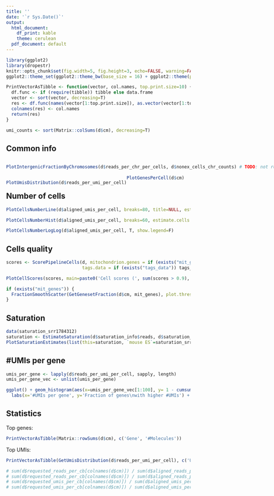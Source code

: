 ```yaml
---
title: ''
date: '`r Sys.Date()`'
output:
  html_document:
    df_print: kable
    theme: cerulean
  pdf_document: default
---
```


<!--
Input parameters:
  * d: data, obtained after dropEst run.
  * mit_genes: list of mitochondrion genes. Optional.
  * tags_data: list of data, obrained after dropTag run. Optional.
-->

<style>
  .float_left {
    float:left;
  }
  .float_right {
    float:right;
  }
</style>

```r
library(ggplot2)
library(dropestr)
knitr::opts_chunk$set(fig.width=5, fig.height=3, echo=FALSE, warning=FALSE, message=FALSE)
ggplot2::theme_set(ggplot2::theme_bw(base_size = 16) + ggplot2::theme(plot.title = ggplot2::element_text(hjust = 0.5)))

PrintVectorAsTibble <- function(vector, col.names, top.print.size=10) {
  df.func <- if (require(tibble)) tibble else data.frame
  vector <- sort(vector, decreasing=T)
  res <- df.func(names(vector[1:top.print.size]), as.vector(vector[1:top.print.size]))
  colnames(res) <- col.names
  return(res)
}
```

```r
umi_counts <- sort(Matrix::colSums(d$cm), decreasing=T)
```

## Common info
<div class = "row">
<div class = "float_left">
```r
PlotIntergenicFractionByChromosomes(d$reads_per_chr_per_cells, d$nonex_cells_chr_counts) # TODO: not run for pseudoaligners
```
</div>
<div class = "float_left">
```r
PlotUmisDistribution(d$reads_per_umi_per_cell)
```
</div>
</div>

<div class = "row">
<div class = "col-md-6">
```r
par(mar = c(4, 4, 0.5, 0))
PlotReadsPerUmiByCells(d$mean_reads_per_umi, umi_counts, cex.lab=1.4)
```
</div>
<div class = "col-md-6">
```r
PlotGenesPerCell(d$cm)
```
</div>
</div>

## Number of cells
<div class = "row">
<div class = "col-md-6">
```r
PlotCellsNumberLine(d$aligned_umis_per_cell, breaks=80, title=NULL, estimate.cells.number=T)
```
</div>
<div class = "col-md-6">
```r
PlotCellsNumberHist(d$aligned_umis_per_cell, breaks=60, estimate.cells.number=T, show.legend=F)
```
</div>
</div>
<div class = "row">
```r
PlotCellsNumberLogLog(d$aligned_umis_per_cell, T, show.legend=F)
```
</div>

## Cells quality
```r
scores <- ScorePipelineCells(d, mitochondrion.genes = if (exists("mit_genes")) mit_genes else NULL,
                             tags.data = if (exists("tags_data")) tags_data else NULL)
```

<div class = "row">
<div class = "col-md-6">
```r
PlotCellScores(scores, main=paste0('Cell scores (', sum(scores > 0.9), ' cells > 0.9)'), y.threshold=0.9)
```
</div>
<div class = "col-md-6">
```r
if (exists("mit_genes")) {
  FractionSmoothScatter(GetGenesetFraction(d$cm, mit_genes), plot.threshold=T, main='Mirochondrial fraction')
}
```
</div>
</div>

<div class = "row">
<div class = "col-md-6">
## Saturation
```r
data(saturation_srr1784312)
saturation <- EstimateSaturation(d$saturation_info$reads, d$saturation_info$cbs, sort(Matrix::colSums(d$cm), decreasing=T))
PlotSaturationEstimates(list(this=saturation, `mouse ES`=saturation_srr1784312))
```
</div>
<div class = "col-md-6">
## #UMIs per gene
```r
umis_per_gene <- lapply(d$reads_per_umi_per_cell, sapply, length)
umis_per_gene_vec <- unlist(umis_per_gene)

ggplot() + geom_histogram(aes(x=umis_per_gene_vec[1:100], y= 1 - cumsum(..count../sum(..count..))), bins=50, col=I('black')) + ggplot2::scale_x_log10(expand=c(0, 0.0)) + 
  labs(x='#UMIs per gene', y='Fraction of genes\nwith higher #UMIs') + ggplot2::annotation_logticks(sides='b')
```
</div>
</div>

## Statistics
<div class = "row">
<div class = "col-md-6">
Top genes:
```r
PrintVectorAsTibble(Matrix::rowSums(d$cm), c('Gene', '#Molecules'))
```
</div>
<div class = "col-md-6">
Top UMIs:
```r
PrintVectorAsTibble(GetUmisDistribution(d$reads_per_umi_per_cell), c('UMI', '#Molecules'), 10)
```
</div>
</div>

```r
# sum(d$requested_reads_per_cb[colnames(d$cm)]) / sum(d$aligned_reads_per_cell)
# sum(d$requested_reads_per_cb[colnames(d$cm)]) / sum(d$aligned_reads_per_cell[colnames(d$cm)])
# sum(d$requested_umis_per_cb[colnames(d$cm)]) / sum(d$aligned_umis_per_cell)
# sum(d$requested_umis_per_cb[colnames(d$cm)]) / sum(d$aligned_umis_per_cell[colnames(d$cm)])
```

